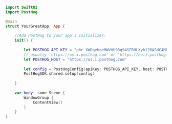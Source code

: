 ```swift
import SwiftUI
import PostHog

@main
struct YourGreatApp: App {
    
    //Add PostHog to your app's initializer:
    init() {
        
        let POSTHOG_API_KEY = "phc_XWDqvhqeMWVUH93q94SFRHLXyb126ASdC4MkvzTQKeh"
        // usually 'https://us.i.posthog.com' or 'https://eu.i.posthog.com'
        let POSTHOG_HOST = "https://us.i.posthog.com"
        
        let config = PostHogConfig(apiKey: POSTHOG_API_KEY, host: POSTHOG_HOST)
        PostHogSDK.shared.setup(config)
        
    }
    
    var body: some Scene {
        WindowGroup {
            ContentView()
        }
    }
}
```